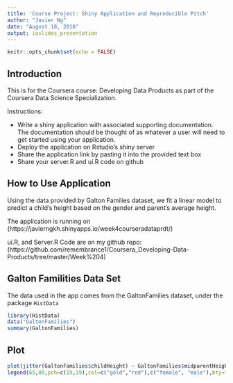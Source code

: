```yaml
---
title: 'Course Project: Shiny Application and Reproducible Pitch'
author: "Javier Ng"
date: "August 18, 2018"
output: ioslides_presentation
---
```


```r
knitr::opts_chunk$set(echo = FALSE)
```

## Introduction

This is for the Coursera course: Developing Data Products as part of the Coursera Data Science Specialization.

Instructions:

*  Write a shiny application with associated supporting documentation. The documentation should be thought of as whatever a user will need to get started using your application.
*  Deploy the application on Rstudio's shiny server
*  Share the application link by pasting it into the provided text box
*  Share your server.R and ui.R code on github

## How to Use Application

Using the data provided by Galton Families dataset, we fit a linear model to predict a child's height based on the gender and parent's average height.

The application is running on (https://javierngkh.shinyapps.io/week4courseradataprdt/)

ui.R, and Server.R Code are on my github repo: (https://github.com/remembrance1/Coursera_Developing-Data-Products/tree/master/Week%204)

## Galton Familities Data Set

The data used in the app comes from the GaltonFamilies dataset, under the package `HistData`

```R
library(HistData)
data("GaltonFamilies")
summary(GaltonFamilies)
```

## Plot

```R
plot(jitter(GaltonFamilies$childHeight) ~ GaltonFamilies$midparentHeight,xlab="Average Height of the Parents (in inches)",ylab="Height of the Child (in inches)",main="Scatterplot of Galton Family Data",pch=19,frame.plot=FALSE,col=ifelse(GaltonFamilies$gender=="female", "gold", "red"))
legend(65,80,pch=c(19,19),col=c("gold","red"),c("female", "male"),bty="o",cex=.8)
```

